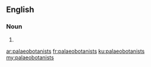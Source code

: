 ==English==

===Noun===
{{head|en|noun plural form}}

# {{plural of|palaeobotanist|lang=en}}

[[ar:palaeobotanists]]
[[fr:palaeobotanists]]
[[ku:palaeobotanists]]
[[my:palaeobotanists]]